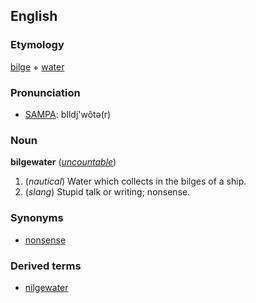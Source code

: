 ==English==

===Etymology===
[[bilge]] + [[water]]

===Pronunciation===
*[[Pronunciation guide|SAMPA]]: bIldj'wôtə(r)

===Noun===
'''bilgewater''' (''[[uncountable]]'')
# (''nautical'') Water which collects in the bilges of a ship.
# (''slang'') Stupid talk or writing; nonsense.

===Synonyms===
*[[nonsense]]

===Derived terms===
*[[nilgewater]]